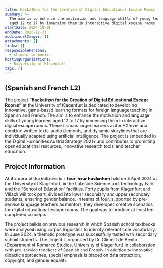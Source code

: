 ```yaml
---
title: Hackathon for the Creation of Digital Educational Escape Rooms
summary: >-
  The aim is to enhance the motivation and language skills of young learners
  aged 12 to 17 by immersing them in interactive digital escape rooms. 
startDate: 2024-10-01
endDate: 2026-12-31
additionalImages: []
attachments: []
links: []
responsiblePersons:
  - Climent de Benito
hostingOrganizations:
  - University of Klagenfurt
tags: []
---
```

## **(Spanish and French L2)**

The project **“Hackathon for the Creation of Digital Educational Escape Rooms”** at the University of Klagenfurt is dedicated to developing innovative, game-based learning formats for foreign language teaching in Spanish and French. The aim is to enhance the motivation and language skills of young learners aged 12 to 17 by immersing them in interactive digital escape rooms. These formats target learners at the A2 level and combine written texts, audio elements, and dynamic storylines that are individually adapted using artificial intelligence. The project is embedded in the [Digital Humanities Austria Strategy 2021+](https://gams.uni-graz.at/o:clariah.dha-strategie-2021) and contributes to promoting open educational resources, innovative research tools, and teacher education.

## Project Information

At the core of the initiative is a **four-hour hackathon** held on 5 April 2024 at the University of Klagenfurt, in the Lakeside Science and Technology Park and the “School of Education” facilities. Forty pupils from Klagenfurt and Villach will took part, divided into lower secondary and upper secondary students, ensuring gender balance. In teams of four, supported by pre-service language teachers as mentors, they developed creative scenarios for digital educational escape rooms. The goal was to produce at least ten completed concepts.

The project builds on previous research in which Spanish school textbooks were analysed using corpus linguistics to identify relevant core vocabulary. In June 2024, a thematic prototype was successfully tested with secondary school students. The project is organised by Dr. Climent de Benito (Department of Romance Studies, University of Klagenfurt) in collaboration with pre-service teachers of Spanish and French. In addition to innovative didactic approaches, special emphasis is placed on data protection, copyright, and gender equality.

